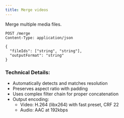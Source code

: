 ```yaml
---
title: Merge videos
---
```


Merge multiple media files.

```http
POST /merge
Content-Type: application/json

{
  "fileIds": ["string", "string"],
  "outputFormat": "string"
}
```

### Technical Details:
- Automatically detects and matches resolution
- Preserves aspect ratio with padding
- Uses complex filter chain for proper concatenation
- Output encoding:
  - Video: H.264 (libx264) with fast preset, CRF 22
  - Audio: AAC at 192kbps
